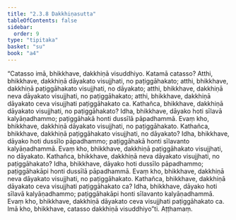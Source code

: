 ```yaml
---
title: "2.3.8 Dakkhiṇasutta"
tableOfContents: false
sidebar:
  order: 9
type: "tipitaka"
basket: "su"
book: "a4"
---
```



<DynamicBreadcrumb />

<Division number="78" book="a4" bookNo="15" page="392">

<Paragraph number="550" book="a4">
“Catasso imā, bhikkhave, dakkhiṇā visuddhiyo. Katamā catasso? Atthi, bhikkhave, dakkhiṇā dāyakato visujjhati, no paṭiggāhakato; atthi, bhikkhave, dakkhiṇā paṭiggāhakato visujjhati, no dāyakato; atthi, bhikkhave, dakkhiṇā neva dāyakato visujjhati, no paṭiggāhakato; atthi, bhikkhave, dakkhiṇā dāyakato ceva visujjhati paṭiggāhakato ca.
</Paragraph>

<Paragraph number="551" book="a4">
Kathañca, bhikkhave, dakkhiṇā dāyakato visujjhati, no paṭiggāhakato? Idha, bhikkhave, dāyako hoti sīlavā kalyāṇadhammo; paṭiggāhakā honti dussīlā pāpadhammā. Evaṃ kho, bhikkhave, dakkhiṇā dāyakato visujjhati, no paṭiggāhakato.
</Paragraph>

<Paragraph number="552" book="a4">
Kathañca, bhikkhave, dakkhiṇā paṭiggāhakato visujjhati, no dāyakato? Idha, bhikkhave, dāyako hoti dussīlo pāpadhammo; paṭiggāhakā honti sīlavanto kalyāṇadhammā. Evaṃ kho, bhikkhave, dakkhiṇā paṭiggāhakato visujjhati, no dāyakato.
</Paragraph>

<Paragraph number="553" book="a4">
Kathañca, bhikkhave, dakkhiṇā neva dāyakato visujjhati, no paṭiggāhakato? Idha, bhikkhave, dāyako hoti dussīlo pāpadhammo; paṭiggāhakāpi honti dussīlā pāpadhammā. Evaṃ kho, bhikkhave, dakkhiṇā neva dāyakato visujjhati, no paṭiggāhakato.
</Paragraph>

<Paragraph number="554" book="a4">
Kathañca, bhikkhave, dakkhiṇā dāyakato ceva visujjhati paṭiggāhakato ca? Idha, bhikkhave, dāyako hoti sīlavā kalyāṇadhammo; paṭiggāhakāpi honti sīlavanto kalyāṇadhammā. Evaṃ kho, bhikkhave, dakkhiṇā dāyakato ceva visujjhati paṭiggāhakato ca. Imā kho, bhikkhave, catasso dakkhiṇā visuddhiyo”ti.

</Paragraph>
</Division>

<Paragraph number="555" type="center" book="a4">
Aṭṭhamaṃ.
</Paragraph>